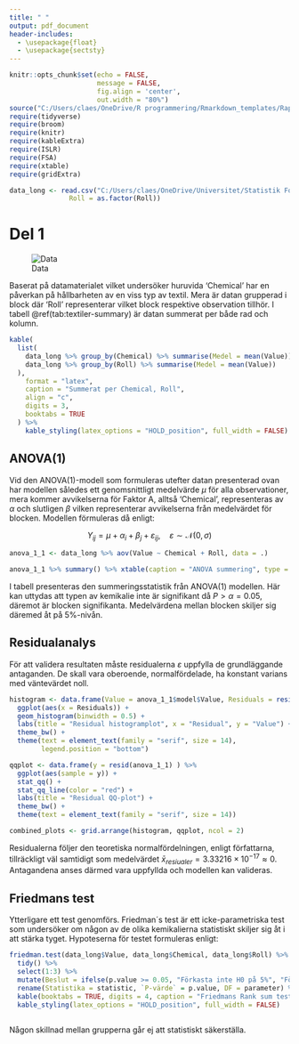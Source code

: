 ---
title: " "
output: pdf_document
header-includes:
  - \usepackage{float}
  - \usepackage{sectsty}
---

```{r setup-avsnitt-1, include=FALSE}
knitr::opts_chunk$set(echo = FALSE, 
                      message = FALSE,
                      fig.align = 'center',
                      out.width = "80%")
source("C:/Users/claes/OneDrive/R programmering/Rmarkdown_templates/Rapport_template/script_kod.R")
require(tidyverse)
require(broom)
require(knitr)
require(kableExtra)
require(ISLR)
require(FSA)
require(xtable)
require(gridExtra)
```

```{r data-long}
data_long <- read.csv("C:/Users/claes/OneDrive/Universitet/Statistik Fortsättningskurs/STAA42 Grundkurs 2/Del1 - Praktik/Datorlaborationer/inlamning_4/data/tabell_uppgift1.csv", sep=";") %>% mutate(Chemical = as.factor(Chemical),
               Roll = as.factor(Roll))
```

# Del 1

![Data](img/data_1_img.png)

Baserat på datamaterialet vilket undersöker huruvida 'Chemical' har en påverkan på hållbarheten av en viss typ av textil. Mera är datan grupperad i block där 'Roll' representerar vilket block respektive observation tillhör. I tabell \@ref(tab:textiler-summary) är datan summerat per både rad och kolumn.

```{r textiler-summary}
kable(
  list(
    data_long %>% group_by(Chemical) %>% summarise(Medel = mean(Value)),
    data_long %>% group_by(Roll) %>% summarise(Medel = mean(Value))
  ),
    format = "latex",
    caption = "Summerat per Chemical, Roll",
    align = "c",
    digits = 3,
    booktabs = TRUE
  ) %>%
    kable_styling(latex_options = "HOLD_position", full_width = FALSE)
```



## ANOVA(1)
Vid den ANOVA(1)-modell som formuleras utefter datan presenterad ovan har modellen således ett genomsnittligt medelvärde $\mu$ för alla observationer, mera kommer avvikelserna för Faktor A, alltså 'Chemical', representeras av $\alpha$ och slutligen $\beta$ vilken representerar avvikelserna från medelvärdet för blocken. Modellen förmuleras då enligt: 

$$Y_{ij} = \mu + \alpha_i + \beta_j + \varepsilon_{ij}, \quad \varepsilon \sim \mathcal{N}(0, \sigma)$$

```{r anova-summering-del-1}
anova_1_1 <- data_long %>% aov(Value ~ Chemical + Roll, data = .) 

anova_1_1 %>% summary() %>% xtable(caption = "ANOVA summering", type = "latex", label = "tab:anova-1-del-1") %>% xtable2kable()
```

I tabell \ref{tab:anova-1-del-1} presenteras den summeringsstatistik från ANOVA(1) modellen. Här kan uttydas att typen av kemikalie inte är signifikant då $P>\alpha=0.05$, däremot är blocken signifikanta. Medelvärdena mellan blocken skiljer sig däremed åt på 5%-nivån. 

## Residualanalys 

För att validera resultaten måste residualerna $\varepsilon$ uppfylla de grundläggande antaganden. De skall vara oberoende, normalfördelade, ha konstant varians med väntevärdet noll.  

```{r residual-anova-1, echo=FALSE, message=FALSE, out.width= "80%", fig.align='center', fig.cap= 'Reisudalplottar ANOVA'}
histogram <- data.frame(Value = anova_1_1$model$Value, Residuals = resid(anova_1_1)) %>%
  ggplot(aes(x = Residuals)) +
  geom_histogram(binwidth = 0.5) +
  labs(title = "Residual histogramplot", x = "Residual", y = "Value") +
  theme_bw() +
  theme(text = element_text(family = "serif", size = 14),
        legend.position = "bottom")

qqplot <- data.frame(y = resid(anova_1_1) ) %>% 
  ggplot(aes(sample = y)) +
  stat_qq() + 
  stat_qq_line(color = "red") +
  labs(title = "Residual QQ-plot") +
  theme_bw() + 
  theme(text = element_text(family = "serif", size = 14))

combined_plots <- grid.arrange(histogram, qqplot, ncol = 2)

```

Residualerna följer den teoretiska normalfördelningen, enligt författarna, tillräckligt väl samtidigt som medelvärdet $\bar{x}_{resiualer} = 3.33216 \times 10^{-17} \approx 0$. Antagandena anses därmed vara uppfyllda och modellen kan valideras. 

## Friedmans test

Ytterligare ett test genomförs. Friedman´s test är ett icke-parametriska test som undersöker om någon av de olika kemikalierna statistiskt skiljer sig åt i att stärka tyget. Hypoteserna för testet formuleras enligt:


```{=tex}
\begin{align*}
H_0&: \mu_1 = \mu_2 = \mu_3 = \mu_4 \\
H_1&: \mu_i \neq \mu_j \text{ för någon } \mu_i \neq \mu_j \\
\end{align*}
```

```{r}
friedman.test(data_long$Value, data_long$Chemical, data_long$Roll) %>% 
  tidy() %>% 
  select(1:3) %>%
  mutate(Beslut = ifelse(p.value >= 0.05, "Förkasta inte H0 på 5%", "Förkasta H0 på 5%")) %>% 
  rename(Statistika = statistic, `P-värde` = p.value, DF = parameter) %>% 
  kable(booktabs = TRUE, digits = 4, caption = "Friedmans Rank sum test") %>% 
  kable_styling(latex_options = "HOLD_position", full_width = FALSE)
  
```
Någon skillnad mellan grupperna går ej att statistiskt säkerställa.

\vspace{0.5cm}
